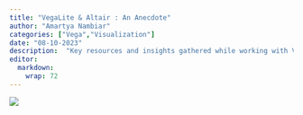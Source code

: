 ```yaml
---
title: "VegaLite & Altair : An Anecdote"
author: "Amartya Nambiar"
categories: ["Vega","Visualization"]
date: "08-10-2023"
description:  "Key resources and insights gathered while working with Vegalite and Altair."
editor: 
  markdown: 
    wrap: 72
---
```



::: {style="width:70%;"}
![](vegalite+altair_logo.png){fig-align="center"}
:::


